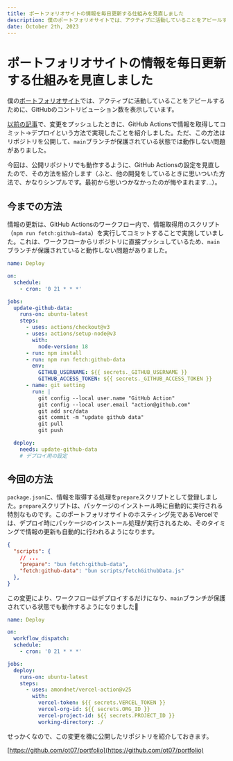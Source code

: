 ```yaml
---
title: ポートフォリオサイトの情報を毎日更新する仕組みを見直しました
description: 僕のポートフォリオサイトでは、アクティブに活動していることをアピールするために、GitHubのコントリビューション数を表示しています。今回は、公開リポジトリでも動作するように、GitHub Actionsの設定を見直したので、その方法を紹介します。
date: October 2th, 2023
---
```



# ポートフォリオサイトの情報を毎日更新する仕組みを見直しました

<Date date="October 2th, 2023" />

僕の[ポートフォリオサイト](https://portfolio-ot07.vercel.app/ja)では、アクティブに活動していることをアピールするために、GitHubのコントリビューション数を表示しています。

[以前の記事](https://techblog-ot07.vercel.app/portfolio-cron)で、変更をプッシュしたときに、GitHub Actionsで情報を取得してコミット→デプロイという方法で実現したことを紹介しました。ただ、この方法はリポジトリを公開して、`main`ブランチが保護されている状態では動作しない問題がありました。

今回は、公開リポジトリでも動作するように、GitHub Actionsの設定を見直したので、その方法を紹介します（ふと、他の開発をしているときに思いついた方法で、かなりシンプルです。最初から思いつかなかったのが悔やまれます...）。

## 今までの方法

情報の更新は、GitHub Actionsのワークフロー内で、情報取得用のスクリプト（`npm run fetch:github-data`）を実行してコミットすることで実施していました。これは、ワークフローからリポジトリに直接プッシュしているため、`main`ブランチが保護されていると動作しない問題がありました。

```yml
name: Deploy

on:
  schedule:
    - cron: '0 21 * * *'

jobs:
  update-github-data:
    runs-on: ubuntu-latest
    steps:
      - uses: actions/checkout@v3
      - uses: actions/setup-node@v3
        with:
          node-version: 18
      - run: npm install
      - run: npm run fetch:github-data
        env:
          GITHUB_USERNAME: ${{ secrets._GITHUB_USERNAME }}
          GITHUB_ACCESS_TOKEN: ${{ secrets._GITHUB_ACCESS_TOKEN }}
      - name: git setting
        run: |
          git config --local user.name "GitHub Action"
          git config --local user.email "action@github.com"
          git add src/data
          git commit -m "update github data"
          git pull
          git push

  deploy:
    needs: update-github-data
    # デプロイ用の設定
```

## 今回の方法

`package.json`に、情報を取得する処理を`prepare`スクリプトとして登録しました。`prepare`スクリプトは、パッケージのインストール時に自動的に実行される特別なものです。このポートフォリオサイトのホスティング先であるVercelでは、デプロイ時にパッケージのインストール処理が実行されるため、そのタイミングで情報の更新も自動的に行われるようになります。

```json
{
  "scripts": {
    // ...
    "prepare": "bun fetch:github-data",
    "fetch:github-data": "bun scripts/fetchGithubData.js"
  },
}
```

この変更により、ワークフローはデプロイするだけになり、`main`ブランチが保護されている状態でも動作するようになりました👏

```yml
name: Deploy

on:
  workflow_dispatch:
  schedule:
    - cron: '0 21 * * *'

jobs:
  deploy:
    runs-on: ubuntu-latest
    steps:
      - uses: amondnet/vercel-action@v25
        with:
          vercel-token: ${{ secrets.VERCEL_TOKEN }}
          vercel-org-id: ${{ secrets.ORG_ID }}
          vercel-project-id: ${{ secrets.PROJECT_ID }}
          working-directory: ./
```

せっかくなので、この変更を機に公開したリポジトリを紹介しておきます。

[https://github.com/ot07/portfolio](https://github.com/ot07/portfolio)
